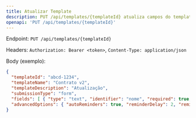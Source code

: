 ```yaml
---
title: Atualizar Template
description: PUT /api/templates/{templateId} atualiza campos do template com `UpdateTemplateData`.
openapi: 'PUT /api/templates/{templateId}'
---
```


Endpoint: `PUT /api/templates/{templateId}`

Headers: `Authorization: Bearer <token>`, `Content-Type: application/json`

Body (exemplo):
```json
{
  "templateId": "abcd-1234",
  "templateName": "Contrato v2",
  "templateDescription": "Atualização",
  "submissionType": "form",
  "fields": [ { "type": "text", "identifier": "nome", "required": true, "x": 10, "y": 10, "w": 40, "h": 8 } ],
  "advancedOptions": { "autoReminders": true, "reminderDelay": 2, "reminderFrequency": 3, "expirationDays": 30, "expirationWarning": 5 }
}
```
